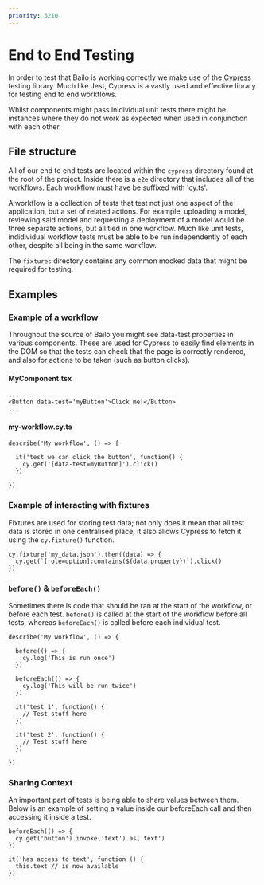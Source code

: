 ```yaml
---
priority: 3210
---
```



# End to End Testing

In order to test that Bailo is working correctly we make use of the [Cypress](https://www.cypress.io/) testing library. Much like Jest, Cypress is
a vastly used and effective library for testing end to end workflows. 

Whilst components might pass inidividual unit tests there might be instances where they do not work as expected when used in conjunction with each other. 

## File structure

All of our end to end tests are located within the `cypress` directory found at the root of the project. Inside there is a `e2e` directory that includes 
all of the workflows. Each workflow must have be suffixed with 'cy.ts'.

A workflow is a collection of tests that test not just one aspect of the application, but a set of related actions. For example, uploading a model, reviewing said model
and requesting a deployment of a model would be three separate actions, but all tied in one workflow. Much like unit tests, indidividual workflow tests must be able 
to be run independently of each other, despite all being in the same workflow. 

The `fixtures` directory contains any common mocked data that might be required for testing.

## Examples

### Example of a workflow

Throughout the source of Bailo you might see data-test properties in various components. These are used for Cypress to easily find elements in the DOM
so that the tests can check that the page is correctly rendered, and also for actions to be taken (such as button clicks).

#### MyComponent.tsx
```
...
<Button data-test='myButton'>Click me!</Button>
...
```

#### my-workflow.cy.ts
```
describe('My workflow', () => {

  it('test we can click the button', function() {
    cy.get('[data-test=myButton]').click()
  })

})
```

### Example of interacting with fixtures

Fixtures are used for storing test data; not only does it mean that all test data is stored in one centralised place, it also allows Cypress to fetch it using the 
`cy.fixture()` function.

```
cy.fixture('my_data.json').then((data) => {
  cy.get(`[role=option]:contains(${data.property})`).click()
})
```

### `before()` & `beforeEach()`

Sometimes there is code that should be ran at the start of the workflow, or before each test. `before()` is called at the start of the workflow before all tests, 
whereas `beforeEach()` is called before each individual test.

```
describe('My workflow', () => {

  before(() => {
    cy.log('This is run once')
  })

  beforeEach(() => {
    cy.log('This will be run twice')
  })

  it('test 1', function() {
    // Test stuff here
  })

  it('test 2', function() {
    // Test stuff here
  })

})
```

### Sharing Context

An important part of tests is being able to share values between them. Below is an example of setting a value inside our beforeEach call and then accessing it 
inside a test.

```
beforeEach(() => {
  cy.get('button').invoke('text').as('text')
})

it('has access to text', function () {
  this.text // is now available
})
```

